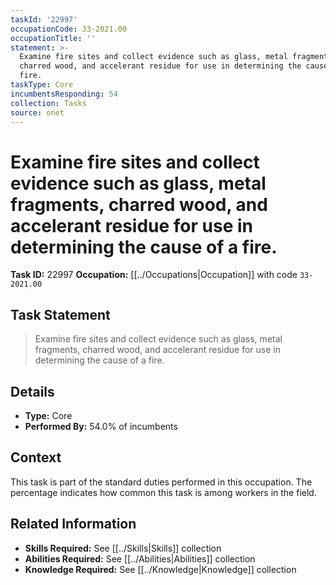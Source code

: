 ```yaml
---
taskId: '22997'
occupationCode: 33-2021.00
occupationTitle: ''
statement: >-
  Examine fire sites and collect evidence such as glass, metal fragments,
  charred wood, and accelerant residue for use in determining the cause of a
  fire.
taskType: Core
incumbentsResponding: 54
collection: Tasks
source: onet
---
```

# Examine fire sites and collect evidence such as glass, metal fragments, charred wood, and accelerant residue for use in determining the cause of a fire.

**Task ID:** 22997
**Occupation:** [[../Occupations|Occupation]] with code `33-2021.00`

## Task Statement

> Examine fire sites and collect evidence such as glass, metal fragments, charred wood, and accelerant residue for use in determining the cause of a fire.

## Details

- **Type:** Core
- **Performed By:** 54.0% of incumbents

## Context

This task is part of the standard duties performed in this occupation. The percentage indicates how common this task is among workers in the field.

## Related Information

- **Skills Required:** See [[../Skills|Skills]] collection
- **Abilities Required:** See [[../Abilities|Abilities]] collection
- **Knowledge Required:** See [[../Knowledge|Knowledge]] collection
